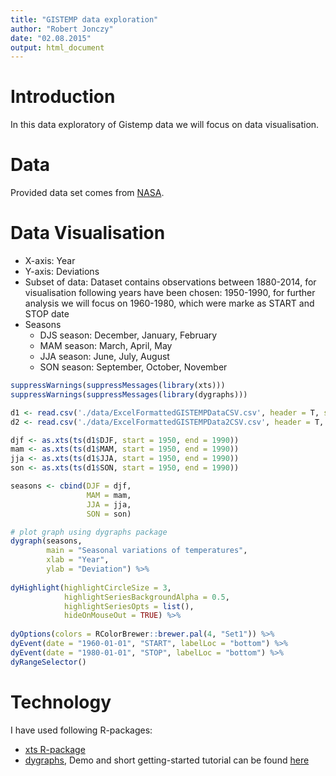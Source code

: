 ```yaml
---
title: "GISTEMP data exploration"
author: "Robert Jonczy"
date: "02.08.2015"
output: html_document
---
```


# Introduction

In this data exploratory of Gistemp data we will focus on data visualisation.


# Data
Provided data set comes from [NASA](http://data.giss.nasa.gov/gistemp).


# Data Visualisation

* X-axis: Year
* Y-axis: Deviations
* Subset of data: Dataset contains observations between 1880-2014, for visualisation following years have been chosen: 1950-1990, for further analysis we will focus on 1960-1980, which were marke as START and STOP date
* Seasons
    + DJS season: December, January, February
    + MAM season: March, April, May
    + JJA season: June, July, August
    + SON season: September, October, November

```r
suppressWarnings(suppressMessages(library(xts)))
suppressWarnings(suppressMessages(library(dygraphs)))

d1 <- read.csv('./data/ExcelFormattedGISTEMPDataCSV.csv', header = T, stringsAsFactors = F)
d2 <- read.csv('./data/ExcelFormattedGISTEMPData2CSV.csv', header = T, stringsAsFactors = F)

djf <- as.xts(ts(d1$DJF, start = 1950, end = 1990))
mam <- as.xts(ts(d1$MAM, start = 1950, end = 1990))
jja <- as.xts(ts(d1$JJA, start = 1950, end = 1990))
son <- as.xts(ts(d1$SON, start = 1950, end = 1990))

seasons <- cbind(DJF = djf, 
                 MAM = mam, 
                 JJA = jja, 
                 SON = son)

# plot graph using dygraphs package
dygraph(seasons, 
        main = "Seasonal variations of temperatures", 
        xlab = "Year", 
        ylab = "Deviation") %>%      
    
dyHighlight(highlightCircleSize = 3,                    
            highlightSeriesBackgroundAlpha = 0.5,
            highlightSeriesOpts = list(),
            hideOnMouseOut = TRUE) %>%    
    
dyOptions(colors = RColorBrewer::brewer.pal(4, "Set1")) %>%
dyEvent(date = "1960-01-01", "START", labelLoc = "bottom") %>%
dyEvent(date = "1980-01-01", "STOP", labelLoc = "bottom") %>%
dyRangeSelector()

```



# Technology

I have used following R-packages:

* [xts R-package](https://cran.r-project.org/web/packages/xts/index.html)
* [dygraphs](https://cran.r-project.org/web/packages/dygraphs/index.html), Demo and short getting-started tutorial can be found [here](http://rstudio.github.io/dygraphs/index.html)


